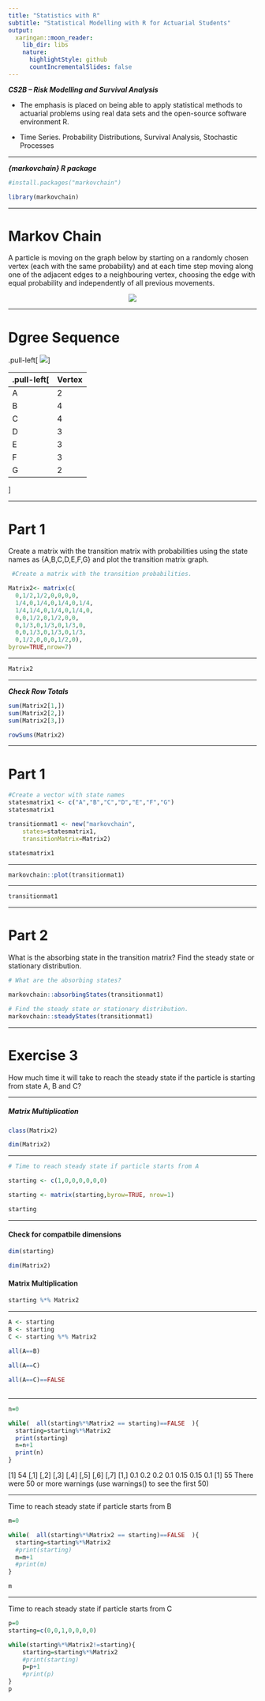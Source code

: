 ```yaml
---
title: "Statistics with R"
subtitle: "Statistical Modelling with R for Actuarial Students"
output:
  xaringan::moon_reader:
    lib_dir: libs
    nature:
      highlightStyle: github
      countIncrementalSlides: false
---
```


***CS2B – Risk Modelling and Survival Analysis ***


* The emphasis is placed on being able to apply statistical methods to actuarial problems using real data sets and the open-source software environment R. 

* Time Series. Probability Distributions, Survival Analysis, Stochastic Processes

---


***{markovchain} R package***

```r

#install.packages("markovchain")

library(markovchain)
```

---

Markov Chain
========================

A particle is moving on the graph below by starting on a randomly chosen vertex (each with
the same probability) and at each time step moving along one of the adjacent edges to a
neighbouring vertex, choosing the edge with equal probability and independently of all
previous movements.


<p align="center">
  <img src="images/B2-Q5-Graph.JPG" />
</p>

---

Dgree Sequence
=================

  .pull-left[ ![](images/B2-Q5-Graph.JPG)]

.pull-left[  |Vertex  | Degree |
 |------- |--------- |
 |A | 2 |
 |B | 4 |
 |C | 4 |
 |D | 3 |
 |E | 3|
 |F | 3|
 |G | 2|
]

---


Part 1
======================

Create a matrix with the transition matrix with probabilities using the state names as
{A,B,C,D,E,F,G} and plot the transition matrix graph. 
```r
 #Create a matrix with the transition probabilities.

Matrix2<- matrix(c(
  0,1/2,1/2,0,0,0,0,
  1/4,0,1/4,0,1/4,0,1/4,
  1/4,1/4,0,1/4,0,1/4,0,
  0,0,1/2,0,1/2,0,0,
  0,1/3,0,1/3,0,1/3,0,
  0,0,1/3,0,1/3,0,1/3,
  0,1/2,0,0,0,1/2,0),
byrow=TRUE,nrow=7)
```

---

```r
Matrix2

```



---

***Check Row Totals***


```r
sum(Matrix2[1,])
sum(Matrix2[2,])
sum(Matrix2[3,])
```


```r
rowSums(Matrix2)
```

---

Part 1
===================




```r
#Create a vector with state names
statesmatrix1 <- c("A","B","C","D","E","F","G")
statesmatrix1
```





```r
transitionmat1 <- new("markovchain",
    states=statesmatrix1,
    transitionMatrix=Matrix2)
```



```r
statesmatrix1

```

---


```r
markovchain::plot(transitionmat1)


```

---


```r
transitionmat1

```



---

Part 2
===================
What is the absorbing state in the transition matrix? Find the steady state or stationary
distribution.





```r

# What are the absorbing states?

markovchain::absorbingStates(transitionmat1)
```

```r
# Find the steady state or stationary distribution.
markovchain::steadyStates(transitionmat1)
```



---

Exercise 3
========================

How much time it will take to reach the steady state if the particle is starting from state
A, B and C?

---

<h5> Matrix Multiplication </h5>



```r
class(Matrix2)

dim(Matrix2)

```

---

```r

# Time to reach steady state if particle starts from A

starting <- c(1,0,0,0,0,0,0)

starting <- matrix(starting,byrow=TRUE, nrow=1)

starting


```

---



<h4> Check for compatbile dimensions</h4>

```r
dim(starting)

dim(Matrix2)

```

<h4>Matrix Multiplication</h4>

```r
starting %*% Matrix2

```

---

```r

A <- starting
B <- starting
C <- starting %*% Matrix2
  
all(A==B)

all(A==C)

all(A==C)==FALSE
  
```

---


```r
n=0

while(  all(starting%*%Matrix2 == starting)==FALSE  ){
  starting=starting%*%Matrix2
  print(starting)
  n=n+1
  print(n)
}    
```

[1] 54
[,1] [,2] [,3] [,4] [,5] [,6] [,7]
[1,] 0.1 0.2 0.2 0.1 0.15 0.15 0.1
[1] 55
There were 50 or more warnings (use warnings() to see the first 50)

---

Time to reach steady state if particle starts from B

```r
m=0

while(  all(starting%*%Matrix2 == starting)==FALSE  ){
  starting=starting%*%Matrix2
  #print(starting)
  m=m+1
  #print(m)
} 

m
```

---

Time to reach steady state if particle starts from C


```r
p=0
starting=c(0,0,1,0,0,0,0)

while(starting%*%Matrix2!=starting){
    starting=starting%*%Matrix2
    #print(starting)
    p=p+1
    #print(p)
}
p
```

